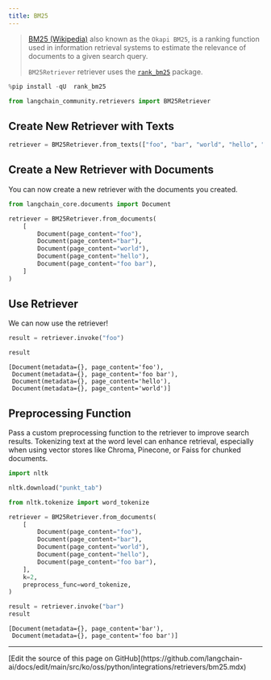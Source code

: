 ```yaml
---
title: BM25
---
```


>[BM25 (Wikipedia)](https://en.wikipedia.org/wiki/Okapi_BM25) also known as the `Okapi BM25`, is a ranking function used in information retrieval systems to estimate the relevance of documents to a given search query.
>
>`BM25Retriever` retriever uses the [`rank_bm25`](https://github.com/dorianbrown/rank_bm25) package.

```python
%pip install -qU  rank_bm25
```

```python
from langchain_community.retrievers import BM25Retriever
```

## Create New Retriever with Texts

```python
retriever = BM25Retriever.from_texts(["foo", "bar", "world", "hello", "foo bar"])
```

## Create a New Retriever with Documents

You can now create a new retriever with the documents you created.

```python
from langchain_core.documents import Document

retriever = BM25Retriever.from_documents(
    [
        Document(page_content="foo"),
        Document(page_content="bar"),
        Document(page_content="world"),
        Document(page_content="hello"),
        Document(page_content="foo bar"),
    ]
)
```

## Use Retriever

We can now use the retriever!

```python
result = retriever.invoke("foo")
```

```python
result
```

```output
[Document(metadata={}, page_content='foo'),
 Document(metadata={}, page_content='foo bar'),
 Document(metadata={}, page_content='hello'),
 Document(metadata={}, page_content='world')]
```

## Preprocessing Function

Pass a custom preprocessing function to the retriever to improve search results. Tokenizing text at the word level can enhance retrieval, especially when using vector stores like Chroma, Pinecone, or Faiss for chunked documents.

```python
import nltk

nltk.download("punkt_tab")
```

```python
from nltk.tokenize import word_tokenize

retriever = BM25Retriever.from_documents(
    [
        Document(page_content="foo"),
        Document(page_content="bar"),
        Document(page_content="world"),
        Document(page_content="hello"),
        Document(page_content="foo bar"),
    ],
    k=2,
    preprocess_func=word_tokenize,
)

result = retriever.invoke("bar")
result
```

```output
[Document(metadata={}, page_content='bar'),
 Document(metadata={}, page_content='foo bar')]
```

---

<Callout icon="pen-to-square" iconType="regular">
  [Edit the source of this page on GitHub](https://github.com/langchain-ai/docs/edit/main/src/ko/oss/python/integrations/retrievers/bm25.mdx)
</Callout>
